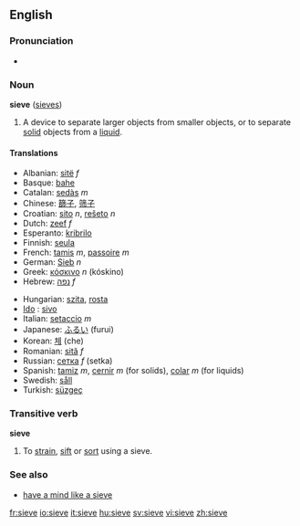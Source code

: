 ==English==
===Pronunciation===
*{{audio|en-us-sieve.ogg|Audio (US)}}

===Noun===
'''sieve''' ([[sieves]])

# A device to separate larger objects from smaller objects, or to separate [[solid]] objects from a [[liquid]].

====Translations====
{{top}}
*Albanian: [[sitë]] ''f''
*Basque: [[bahe]]
*Catalan: [[sedàs]] ''m''
*Chinese: [[篩子]], [[筛子]]
*Croatian: [[sito]] ''n'', [[rešeto]] ''n''
*Dutch: [[zeef]] ''f''
*Esperanto: [[kribrilo]]
*Finnish: [[seula]]
*French: [[tamis]] ''m'', [[passoire]] ''m''
*German: [[Sieb]] ''n''
*Greek: [[κόσκινο]] ''n'' (k&oacute;skino)
*Hebrew: [[נפה]] ''f''
{{mid}}
*Hungarian: [[szita]], [[rosta]]
*[[Ido]] : [[sivo]]
*Italian: [[setaccio]] ''m''
*Japanese: [[ふるい]] (furui)
*Korean: [[체]] (che)
*Romanian: [[sită]] ''f''
*Russian: [[сетка]] ''f'' (setka)
*Spanish: [[tamiz]] ''m'', [[cernir]] ''m'' (for solids), [[colar]] ''m'' (for liquids)
*Swedish: [[såll]]
*Turkish: [[süzgeç]]
{{bottom}}

===Transitive verb===
'''sieve'''
#To [[strain]], [[sift]] or [[sort]] using a sieve.

===See also===
*[[have a mind like a sieve]]

[[fr:sieve]]
[[io:sieve]]
[[it:sieve]]
[[hu:sieve]]
[[sv:sieve]]
[[vi:sieve]]
[[zh:sieve]]